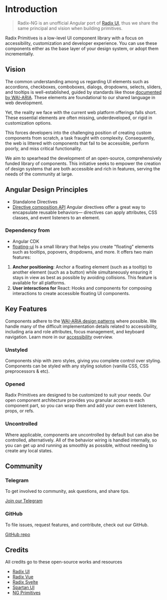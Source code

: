 
<Meta title="Overview/Introduction" />

# Introduction

> Radix-NG is an unofficial Angular port of [Radix UI](https://www.radix-ui.com/), thus we share the same principal and vision when building primitives.

Radix Primitives is a low-level UI component library with a focus on accessibility, customization and developer experience. You can use these components either as the base layer of your design system, or adopt them incrementally.

## Vision

The common understanding among us regarding UI elements such as accordions, checkboxes, comboboxes, dialogs, dropdowns, selects, sliders, and tooltips is well-established, guided by standards like those [documented by WAI-ARIA](https://www.w3.org/TR/wai-aria-practices/#aria_ex). These elements are foundational to our shared language in web development.

Yet, the reality we face with the current web platform offerings falls short. These essential elements are often missing, underdeveloped, or rigid in customization options.

This forces developers into the challenging position of creating custom components from scratch, a task fraught with complexity. Consequently, the web is littered with components that fail to be accessible, perform poorly, and miss critical functionality.

We aim to spearhead the development of an open-source, comprehensively funded library of components. This initiative seeks to empower the creation of design systems that are both accessible and rich in features, serving the needs of the community at large.

## Angular Design Principles

-   Standalone Directives
-   [Directive composition API](https://angular.dev/guide/directives/directive-composition-api)
    Angular directives offer a great way to encapsulate reusable behaviors— directives can apply attributes, CSS classes, and event listeners to an element.

### Dependency from

-   Angular CDK
-   [floating-ui](https://github.com/floating-ui/floating-ui)
    Is a small library that helps you create "floating" elements such as tooltips, popovers, dropdowns, and more.
    It offers two main features:

1. **Anchor positioning**: Anchor a floating element (such as a tooltip) to another element (such as a button) while simultaneously ensuring it stays in view as best as possible by avoiding collisions. This feature is available for all platforms.
2. **User interactions for** React: Hooks and components for composing interactions to create accessible floating UI components.

## Key Features

Components adhere to the [WAI-ARIA design patterns](https://www.w3.org/TR/wai-aria-practices-1.2) where possible. We handle many of the difficult implementation details related to accessibility, including aria and role attributes, focus management, and keyboard navigation. Learn more in our [accessibility](./accessibility) overview.

### Unstyled

Components ship with zero styles, giving you complete control over styling. Components can be styled with any styling solution (vanilla CSS, CSS preprocessors & etc).

### Opened

Radix Primitives are designed to be customized to suit your needs. Our open component architecture provides you granular access to each component part, so you can wrap them and add your own event listeners, props, or refs.

### Uncontrolled

Where applicable, components are uncontrolled by default but can also be controlled, alternatively. All of the behavior wiring is handled internally, so you can get up and running as smoothly as possible, without needing to create any local states.

## Community

### Telegram

To get involved to community, ask questions, and share tips.

[Join our Telegram](https://t.me/radixng)

### GitHub

To file issues, request features, and contribute, check out our GitHub.

[GitHub repo](https://github.com/radix-ng/primitives)

## Credits

All credits go to these open-source works and resources

-   [Radix UI](https://radix-ui.com)
-   [Radix Vue](https://radix-vue.com)
-   [Radix Svelte](https://radix-svelte.com)
-   [Spartan UI](https://www.spartan.ng/)
-   [NG Primitives](https://ng-primitives.mintlify.app)
